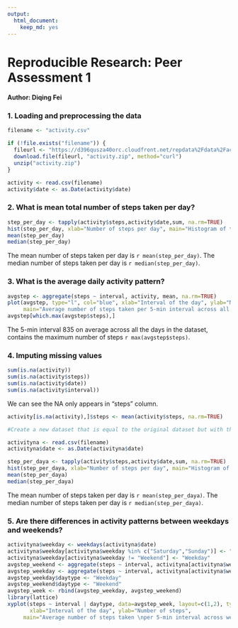 ```yaml
---
output: 
  html_document: 
    keep_md: yes
---
```

# Reproducible Research: Peer Assessment 1
#### Author: Diqing Fei

### 1. Loading and preprocessing the data
```r
filename <- "activity.csv"

if (!file.exists("filename")) {
  fileurl <- "https://d396qusza40orc.cloudfront.net/repdata%2Fdata%2Factivity.zip"
  download.file(fileurl, "activity.zip", method="curl")
  unzip("activity.zip")
}

activity <- read.csv(filename)
activity$date <- as.Date(activity$date)
```

### 2. What is mean total number of steps taken per day?

```r
step_per_day <- tapply(activity$steps,activity$date,sum, na.rm=TRUE)
hist(step_per_day, xlab="Number of steps per day", main="Histogram of the total number of steps taken each day")
mean(step_per_day)
median(step_per_day)
```

The mean number of steps taken per day is `r mean(step_per_day)`.
The median number of steps taken per day is `r median(step_per_day)`.


### 3. What is the average daily activity pattern?

```r
avgstep <- aggregate(steps ~ interval, activity, mean, na.rm=TRUE)
plot(avgstep, type="l", col="blue", xlab="Interval of the day", ylab="Number of steps", 
     main="Average number of steps taken per 5-min interval across all days")
avgstep[which.max(avgstep$steps),]
```

The 5-min interval 835 on average across all the days in the dataset, contains the maximum number of steps `r max(avgstep$steps)`.

### 4. Imputing missing values

```r
sum(is.na(activity))
sum(is.na(activity$steps))
sum(is.na(activity$date))
sum(is.na(activity$interval))
```

We can see the NA only appears in "steps" column.

```r
activity[is.na(activity),]$steps <- mean(activity$steps, na.rm=TRUE)

#Create a new dataset that is equal to the original dataset but with the missing data filled in.

activityna <- read.csv(filename)
activityna$date <- as.Date(activityna$date)

step_per_daya <- tapply(activity$steps,activity$date,sum, na.rm=TRUE)
hist(step_per_daya, xlab="Number of steps per day", main="Histogram of the total number of steps taken each day")
mean(step_per_daya)
median(step_per_daya)
```

The mean number of steps taken per day is `r mean(step_per_daya)`.
The median number of steps taken per day is `r median(step_per_daya)`.

### 5. Are there differences in activity patterns between weekdays and weekends?
```r
activityna$weekday <- weekdays(activityna$date)
activityna$weekday[activityna$weekday %in% c("Saturday","Sunday")] <- "Weekend"
activityna$weekday[activityna$weekday != "Weekend"] <- "Weekday"
avgstep_weekend <- aggregate(steps ~ interval, activityna[activityna$weekday == "Weekend",], mean, na.rm=TRUE)
avgstep_weekday <- aggregate(steps ~ interval, activityna[activityna$weekday == "Weekday",], mean, na.rm=TRUE)
avgstep_weekday$daytype <- "Weekday"
avgstep_weekend$daytype <- "Weekend"
avgstep_week <- rbind(avgstep_weekday, avgstep_weekend)
library(lattice)
xyplot(steps ~ interval | daytype, data=avgstep_week, layout=c(1,2), type="l",
       xlab="Interval of the day", ylab="Number of steps", 
     main="Average number of steps taken \nper 5-min interval across weekends/weekdays")
```